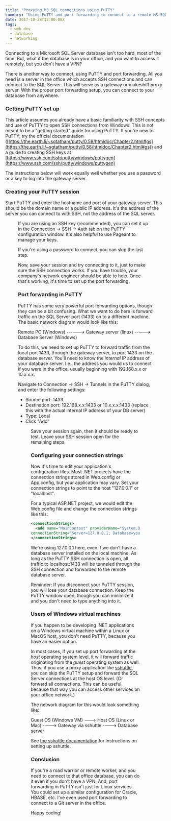 ```yaml
---
title: "Proxying MS SQL connections using PuTTY"
summary: "Using PuTTY and port forwarding to connect to a remote MS SQL database."
date: 2017-10-28T12:00:00Z
tags:
  - web dev
  - database
  - networking
---
```


Connecting to a Microsoft SQL Server database isn't too hard, most of the time. But, what if the database is in your office, and you want to access it remotely, but you don't have a VPN?

There is another way to connect, using PuTTY and port forwarding. All you need is a server in the office which accepts SSH connections and can connect to the SQL Server. This will serve as a gateway or makeshift proxy server. With the proper port forwarding setup, you can connect to your database from anywhere.

### Getting PuTTY set up

This article assumes you already have a basic familiarity with SSH concepts and use of PuTTY to open SSH connections from Windows. This is not meant to be a "getting started" guide for using PuTTY. If you're new to PuTTY, try the official documentation ([https://the.earth.li/~sgtatham/putty/0.58/htmldoc/Chapter2.html#gs](https://the.earth.li/~sgtatham/putty/0.58/htmldoc/Chapter2.html#gs)) and a guide to creating SSH keys at [https://www.ssh.com/ssh/putty/windows/puttygen](https://www.ssh.com/ssh/putty/windows/puttygen)

The instructions below will work equally well whether you use a password or a key to log into the gateway server.

### Creating your PuTTY session

Start PuTTY and enter the hostname and port of your gateway server. This should be the domain name or a public IP address. It's the address of the server you can connect to with SSH, not the address of the SQL server.

<Figure
  src="/static/images/blog/putty1.png"
  align="left"
  alt="Screenshot of the PuTTY Configuration screen, showing the Session tab"
  caption=""
/>

If you are using an SSH key (recommended), you can set it up in the Connection -> SSH -> Auth tab on the PuTTY configuration window. It's also helpful to use Pageant to manage your keys.

If you're using a password to connect, you can skip the last step.

Now, save your session and try connecting to it, just to make sure the SSH connection works. If you have trouble, your company's network engineer should be able to help. Once that's working, it's time to set up the port forwarding.

### Port forwarding in PuTTY

PuTTY has some very powerful port forwarding options, though they can be a bit confusing. What we want to do here is forward traffic on the SQL Server port (1433) on to a different machine. The basic network diagram would look like this:

Remote PC (Windows) ------> Gateway server (linux) -----> Database Server (Windows)

To do this, we need to set up PuTTY to forward traffic from the local port 1433, through the gateway server, to port 1433 on the database server. You'll need to know the _internal_ IP address of your database server. I.e., the address you would us to connect if you were in the office, usually beginning with 192.168.x.x or 10.x.x.x.

Navigate to Connection -> SSH -> Tunnels in the PuTTY dialog, and enter the following settings:

- Source port: 1433
- Destination port: 192.168.x.x:1433 or 10.x.x.x:1433 (replace this with the actual internal IP address of your DB server)
- Type: Local
- Click "Add"

<Figure
  src="/static/images/blog/putty2.png"
  align="left"
  alt="Screenshot of the PuTTY Configuration screen, showing the Port Forwarding tab"
  caption=""
/>

Save your session again, then it should be ready to test. Leave your SSH session open for the remaining steps.

### Configuring your connection strings

Now it's time to edit your application's configuration files. Most .NET projects have the connection strings stored in Web.config or App.config, but your application may vary. Set your connection strings to point to the host "127.0.0.1" or "localhost".

For a typical ASP.NET project, we would edit the Web.config file and change the connection strings like this:

```xml
<connectionStrings> 
  <add name="MainContext" providerName="System.Data.SqlClient" 
connectionString="Server=127.0.0.1; Database=your_database; User Id=your_user; Password=your_password;"/> 
</connectionStrings> 
```

We're using 127.0.0.1 here, even if we don't have a database server installed on the local machine. As long as the PuTTY SSH connection is open, all traffic to localhost:1433 will be tunneled through the SSH connection and forwarded to the remote database server.

Reminder: If you disconnect your PuTTY session, you will lose your database connection. Keep the PuTTY window open, though you can minimize it and you don't need to type anything into it.

### Users of Windows virtual machines

If you happen to be developing .NET applications on a Windows virtual machine within a Linux or MacOS host, you don't need PuTTY, because you have an easier option.

In most cases, if you set up port forwarding at the _host_ operating system level, it will forward traffic originating from the _guest_ operating system as well. Thus, if you use a proxy application like [sshuttle](https://github.com/apenwarr/sshuttle), you can skip the PuTTY setup and forward the SQL Server connections at the host OS level. (Or forward all connections. This can be useful, because that way you can access other services on your office network.)

The network diagram for this would look something like:

Guest OS (Windows VM) ---> Host OS (Linux or Mac) ----> Gateway via sshuttle ----> Database server

See [the sshuttle documentation](http://sshuttle.readthedocs.io/en/stable/) for instructions on setting up sshuttle.

### Conclusion

If you're a road warrior or remote worker, and you need to connect to that office database, you can do it even if you don't have a VPN. And, port forwarding in PuTTY isn't just for Linux services. You could set up a similar configuration for Oracle, HBASE, etc. I've even used port forwarding to connect to a Git server in the office.

Happy coding!
